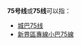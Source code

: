 {{线路名消歧义}}
'''75号线'''或'''75线'''可以指：
* [[城巴75线|城巴75线]]
* [[新界區專線小巴75線|新界區專線小巴75線]]

{{disambig|cat=四字路线名消歧义}}